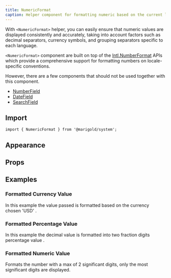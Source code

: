 ```yaml
---
title: NumericFormat
caption: Helper component for formatting numeric based on the current language and locale-specific conventions.
---
```


With `<NumericFormat>` helper, you can easily ensure that numeric values are displayed consistently and accurately, taking into account factors such as decimal separators, currency symbols, and grouping separators specific to each language.

`<NumericFormat>` component are built on top of the [Intl.NumberFormat](https://developer.mozilla.org/en-US/docs/Web/JavaScript/Reference/Global_Objects/Intl/NumberFormat) APIs which provide a comprehensive support for formatting numbers on locale-specific conventions.

However, there are a few components that should not be used together with this component.

- [NumberField](/components/form/number-field)
- [DateField](/components/form/datefield)
- [SearchField](/components/form/search-field)

## Import

```tsx
import { NumericFormat } from '@marigold/system';
```

## Appearance

<AppearanceTable component={title} />

## Props

<PropsTable component={title} />

## Examples

### Formatted Currency Value

In this example the value passed is formatted based on the currency chosen 'USD' .

<ComponentDemo file="./currency-format.demo.tsx" />

### Formatted Percentage Value

In this example the decimal value is formatted into two fraction digits percentage value .

<ComponentDemo file="./percent-format.demo.tsx" />

### Formatted Numeric Value

Formats the number with a max of 2 significant digits, only the most significant digits are displayed.

<ComponentDemo file="./numeric-format.demo.tsx" />

